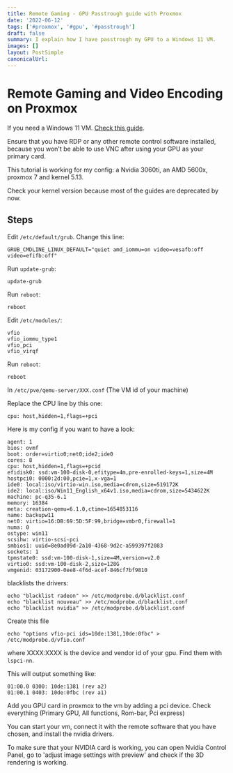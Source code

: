```yaml
---
title: Remote Gaming - GPU Passtrough guide with Proxmox
date: '2022-06-12'
tags: ['#proxmox', '#gpu', '#passtrough']
draft: false
summary: I explain how I have passtrough my GPU to a Windows 11 VM.
images: []
layout: PostSimple
canonicalUrl:
---
```


# Remote Gaming and Video Encoding on Proxmox

If you need a Windows 11 VM. [Check this guide](https://docs.technotim.live/posts/windows-11-proxmox/).

Ensure that you have RDP or any other remote control software installed, because you won't be able to use VNC after using your GPU as your primary card.

This tutorial is working for my config: a Nvidia 3060ti, an AMD 5600x, proxmox 7 and kernel 5.13.

Check your kernel version because most of the guides are deprecated by now.

## Steps

Edit `/etc/default/grub`. Change this line:

```
GRUB_CMDLINE_LINUX_DEFAULT="quiet amd_iommu=on video=vesafb:off video=efifb:off"
```

Run `update-grub`:

```
update-grub
```

Run `reboot`:

```
reboot
```

Edit `/etc/modules/`:

```
vfio
vfio_iommu_type1
vfio_pci
vfio_virqf
```

Run `reboot`:

```
reboot
```

In `/etc/pve/qemu-server/XXX.conf` (The VM id of your machine)

Replace the CPU line by this one:

```
cpu: host,hidden=1,flags=+pci
```

Here is my config if you want to have a look:

```
agent: 1
bios: ovmf
boot: order=virtio0;net0;ide2;ide0
cores: 8
cpu: host,hidden=1,flags=+pcid
efidisk0: ssd:vm-100-disk-0,efitype=4m,pre-enrolled-keys=1,size=4M
hostpci0: 0000:2d:00,pcie=1,x-vga=1
ide0: local:iso/virtio-win.iso,media=cdrom,size=519172K
ide2: local:iso/Win11_English_x64v1.iso,media=cdrom,size=5434622K
machine: pc-q35-6.1
memory: 16384
meta: creation-qemu=6.1.0,ctime=1654853116
name: backupw11
net0: virtio=16:DB:69:5D:5F:99,bridge=vmbr0,firewall=1
numa: 0
ostype: win11
scsihw: virtio-scsi-pci
smbios1: uuid=8e0ad09d-2a10-4368-9d2c-a599397f2083
sockets: 1
tpmstate0: ssd:vm-100-disk-1,size=4M,version=v2.0
virtio0: ssd:vm-100-disk-2,size=128G
vmgenid: 03172900-0ee8-4f6d-acef-846cf7bf9810
```

blacklists the drivers:

```
echo "blacklist radeon" >> /etc/modprobe.d/blacklist.conf
echo "blacklist nouveau" >> /etc/modprobe.d/blacklist.conf
echo "blacklist nvidia" >> /etc/modprobe.d/blacklist.conf
```

Create this file

```
echo "options vfio-pci ids=10de:1381,10de:0fbc" > /etc/modprobe.d/vfio.conf
```

where XXXX:XXXX is the device and vendor id of your gpu. Find them with `lspci-nn`.

This will output something like:

```
01:00.0 0300: 10de:1381 (rev a2)
01:00.1 0403: 10de:0fbc (rev a1)
```

Add you GPU card in proxmox to the vm by adding a pci device. Check everything (Primary GPU, All functions, Rom-bar, Pci express)

You can start your vm, connect it with the remote software that you have chosen, and install the nvidia drivers.

To make sure that your NVIDIA card is working, you can open Nvidia Control Panel, go to 'adjust image settings with preview' and check if the 3D rendering is working.
